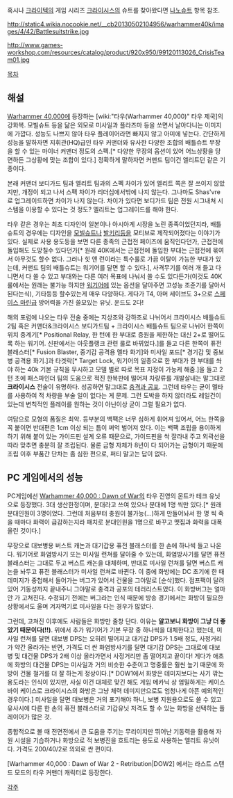 혹시나 [[크라이텍]]의 게임 시리즈 [[크라이시스]]의 슈트를 찾아왔다면 [[나노슈트]] 항목 참조.


{{{+1 '''Crisis Battlesuit'''}}}

http://static4.wikia.nocookie.net/__cb20130502104956/warhammer40k/images/4/42/Battlesuitstrike.jpg

http://www.games-workshop.com/resources/catalog/product/920x950/99120113026_CrisisTeam01.jpg

[[목차]]

== 해설 ==

[[Warhammer 40,000]]에 등장하는 [wiki:"타우(Warhammer 40,000)" 타우 제국]의 강화복. 모빌슈트 등을 닮은 외모로 미사일과 플라즈마 등을 쏘면서 날아다니는 이미지에 가깝다. 성능도 나쁘지 않아 타우 플레이어라면 빠지지 않고 아미에 넣는다. 간단하게 성능을 말하자면 지휘관(HQ)급인 타우 커맨더와 유사한 다양한 조합의 배틀슈트 무장을 할 수 있는 마이너 커맨더 정도의 스펙.[* 다양한 무장의 옵션이 있어 어느상황을 당면하든 그상황에 맞는 조합이 있다.] 정확하게 말하자면 커맨드 팀이건 엘리트던 같은 기종이다. 

본래 커맨더 보디가드 팀과 엘리트 팀과의 스펙 차이가 있어 엘리트 쪽은 잘 쓰이지 않았지만, 개정이 되고 나서 스펙 차이가 리더십에서밖에 나지 않는다. 그나마도 Shas'vre로 업그레이드하면 차이가 나지 않는다. 차이가 있다면 보디가드 팀은 전원 시그내쳐 시스템을 이용할 수 있다는 것 정도? 엘리트는 업그레이드를 해야 한다.

타우 같은 경우는 최초 디자인이 일본이나 아시아계 시장을 노린 종족이었던지라, 배틀슈트의 경우에는 디자인을 [[모빌슈트]]나 [[발키리]]등을 모티브로 제작되어졌다는 이야기가 있다. 실제로 사용 용도등을 보면 다른 종족의 근접전 페이즈에 움직인다던가, 근접전에 돌입해도 도망칠수 있다던가[* 원래 40K에서는 근접전에 돌입한 부대는 근접전에 묶여서 아무것도 할수 없다. 그러나 힛 앤 런이라는 특수룰로 가끔 이탈이 가능한 부대가 있는데, 커맨드 팀의 배틀슈트는 워기어를 달면 할 수 있다.], 사격무기를 여러 개 들고 다니면서 다 쏠 수 있고 부대와는 다른 여러 목표에 나눠서 쏠 수도 있다든가(이것도 40K 룰에서는 원래는 불가능 하지만 [[워기어]]에 있는 옵션을 달아주면 고성능 조준기를 달아서 된다는식), 기타등등 할수있는게 매우 다양하다. 게다가 T4, 아머 세이브도 3+으로 [[스페이스 마린]]급 방어력을 가진 쓸모있는 유닛. 운드도 2다!

해외 포럼에 나오는 타우 전술 중에는 지상조와 강하조로 나뉘어서 크라이시스 배틀슈트 2팀 혹은 커맨더&크라이시스 보디가드팀 + 크라이시스 배틀슈트 팀으로 나뉘어 한쪽이 위치 중계기[* Positional Relay, 한 턴에 한 부대로 증원을 제한하는 대신 2+로 떨어도록 하는 워기어. 신판에서는 아웃플랭크 관련 룰로 바뀌었다.]를 들고 다른 한쪽이 퓨전 블래스터[* Fusion Blaster, 중기갑 공격용 멜타 화기]와 미사일 포드[* 경기갑 및 중보병 공격용 화기.]과 타겟락[* Target Lock, 워기어의 일종으로 한 부대가 한 부대를 쏴야 하는 40k 기본 규칙을 무시하고 모델 별로 따로 목표 지정이 가능케 해줌.]을 들고 2턴 초에 패스파인더 팀의 도움으로 적진 한복판에 떨어져 차량류를 개발살내는 말그대로 '''크라이시스''' 전술이 유명하다. 성공하면 말그대로 [[충격과 공포]]. 그런데 타우는 굳이 멜타를 사용하여 적 차량을 부술 일이 없다는 게 문제. 그런 도박을 하지 않더라도 레일건이 있는데 변칙적인 플레이를 원하는 것이 아닌이상 굳이 그럴 필요가 없다.

여담으로 모형의 품질은 최악. 등부분의 백팩은 너무 심하게 휘어져 있어서, 어느 한쪽을 꼭 붙이면 반대편은 1cm 이상 되는 틈이 쩌억 벌어져 있다. 이는 백팩 조립을 용이하게 하기 위해 붙어 있는 가이드핀 설계 오류 때문으로, 가이드핀을 싹 잘라내 주고 외곽선을 따라 맞추면 충분히 잘 조립된다.
물론 금형 자체가 8년이 다 되어가는 금형이기 때문에 조립 이후 부품간 단차는 좀 심한 편으로, 퍼티 말고는 답이 없다.

== PC 게임에서의 성능 ==

PC게임에선 [[Warhammer 40,000 : Dawn of War]]의 타우 진영의 몬트카 테크 유닛으로 등장했다. 3대 생산한정이며, 분대라고 쓰여 있으나 분대에 1명 씩만 있다.[* 원래 분대인원이 3명이었다. 그런데 처음부터 충원이 불가능(...)하게 만들어놔서 한 명 씩 죽을 때마다 화력이 급감하는지라 패치로 분대인원을 1명으로 바꾸고 맷집과 화력을 대폭 올린 것이다.] 

무장으로 대보병용 버스트 캐논과 대기갑용 퓨전 블래스터를 한 손에 하나씩 들고 나온다. 워기어로 화염방사기 또는 미사일 런쳐를 달아줄 수 있는데, 화염방사기를 달면 퓨전 블래스터는 그대로 두고 버스트 캐논을 대체하며, 반대로 미사일 런쳐를 달면 버스트 캐논을 놔두고 퓨전 블래스터가 미사일 런쳐로 바뀐다. 이 중에 화방에는 DC 초기에 한 때 데미지가 중첩해서 들어가는 버그가 있어서 건물을 그야말로 [순삭]했다. 점프팩이 달려 있어 기동성까지 끝내주니 그야말로 충격과 공포의 테러리스트였다. 이 화방버그는 얼마 안 가 고쳐진다. 수정되기 전에는 버그라는 인식 때문에 방송 경기에서는 화방이 필요한 상황에서도 울며 겨자먹기로 미사일을 다는 경우가 많았다.

그런데, 고쳐진 이후에도 사람들은 화방만 줄창 단다. 이유는 '''알고보니 화방이 그냥 더 좋았기 때문이다(!!)'''. 위에서 추가 워기어가 기본 무장 중 하나씩을 대체한다고 했는데, 미사일 런쳐를 달면 대보병 DPS는 오히려 떨어지고 대기갑 DPS가 1.5배 정도, 사정거리가 약간 올라가는 반면, 가격도 더 싼 화염방사기를 달면 대기갑 DPS는 그대로에 대보병 및 대건물 DPS가 2배 이상 올라가면서 사정거리만 좀 떨어지고 끝이다! 게다가 애초에 화방의 대건물 DPS는 미사일과 거의 비슷한 수준이고 명중률은 훨씬 높기 때문에 화방이 건물 철거를 더 잘 하는게 정상이다.[* DOW1에서 화방은 데미지보다는 사기 깎는 용도라는 인식이 있지만, 사실 이건 대체로 맞긴 해도 게임 메카닉 상 엄밀하게는 케이스 바이 케이스로 크라이시스의 화방은 그냥 체력 데미지만으로도 엄청나게 아픈 예외적인 경우이다.] 미사일을 달면 대보병은 거의 포기해야 하니, 보병 지원용으로도 쓸 수 있고 유사시에 다른 한 손의 퓨전 블래스터로 기갑유닛 저격도 할 수 있는 화방을 선택하는 플레이어가 많은 것.

종합적으로 볼 때 전면전에서 큰 도움을 주기는 무리이지만 뛰어난 기동력을 활용해 자원 시설을 기습하거나 화방으로 적 보병진을 흐트리는 용도로 사용하는 엘리트 유닛이다. 가격도 200/40/2로 의외로 싼 편이다. 

[Warhammer 40,000 : Dawn of War 2 - Retribution|DOW2] 에서는 라스트 스탠드 모드의 타우 커맨더 캐릭터로 등장한다.

[[각주]]
